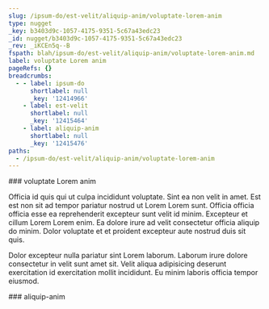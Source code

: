 ```yaml
---
slug: /ipsum-do/est-velit/aliquip-anim/voluptate-lorem-anim
type: nugget
_key: b3403d9c-1057-4175-9351-5c67a43edc23
_id: nugget/b3403d9c-1057-4175-9351-5c67a43edc23
_rev: _iKCEn5q--B
fspath: blah/ipsum-do/est-velit/aliquip-anim/voluptate-lorem-anim.md
label: voluptate Lorem anim
pageRefs: {}
breadcrumbs:
  - - label: ipsum-do
      shortlabel: null
      _key: '12414966'
    - label: est-velit
      shortlabel: null
      _key: '12415464'
    - label: aliquip-anim
      shortlabel: null
      _key: '12415476'
paths:
  - /ipsum-do/est-velit/aliquip-anim/voluptate-lorem-anim
---
```


<NuggetArea>
<Nugget slug="/ipsum-do/est-velit/aliquip-anim/voluptate-lorem-anim" type="nugget" _key="b3403d9c-1057-4175-9351-5c67a43edc23" _id="nugget/b3403d9c-1057-4175-9351-5c67a43edc23" _rev="_iKCEn5q--B" fspath="blah/ipsum-do/est-velit/aliquip-anim/voluptate-lorem-anim.md" label="voluptate Lorem anim" paths="/ipsum-do/est-velit/aliquip-anim/voluptate-lorem-anim">
<NuggetBody>
### voluptate Lorem anim

Officia id quis qui ut culpa incididunt voluptate. Sint ea non velit in amet. Est est non sit ad tempor pariatur nostrud ut Lorem Lorem sunt. Officia officia officia esse ea reprehenderit excepteur sunt velit id minim. Excepteur et cillum Lorem Lorem enim. Ea dolore irure ad velit consectetur officia aliquip do minim. Dolor voluptate et et proident excepteur aute nostrud duis sit quis.

Dolor excepteur nulla pariatur sint Lorem laborum. Laborum irure dolore consectetur in velit sunt amet sit. Velit aliqua adipisicing deserunt exercitation id exercitation mollit incididunt. Eu minim laboris officia tempor eiusmod.

</NuggetBody>
<Breadcrumbs>
<Crumbs>
<Crumb _key="12414966" label="ipsum-do" /><Crumb _key="12415464" label="est-velit" /><Crumb _key="12415476" label="aliquip-anim" />
</Crumbs>
</Breadcrumbs>
</Nugget>

<NuggetsInbound>
</NuggetsInbound>
<NuggetsOutbound>
</NuggetsOutbound>
</NuggetArea>
<PassagesInbound>
<Passage direction="inbound" type="passage" _key="12415476" _id="passage/12415476" _rev="_iKCEn5q---" label="aliquip-anim" passage="aliquip-anim" fspath="blah/ipsum-do/est-velit/aliquip-anim" paths="/ipsum-do/est-velit/aliquip-anim" slug="/ipsum-do/est-velit/aliquip-anim">
<NuggetBody>
### aliquip-anim

</NuggetBody>
<Breadcrumbs>
<Crumbs>
<Crumb _key="12414966" label="ipsum-do" /><Crumb _key="12415464" label="est-velit" />
</Crumbs>
</Breadcrumbs>
</Passage>

</PassagesInbound>
<PassagesOutbound>
</PassagesOutbound>